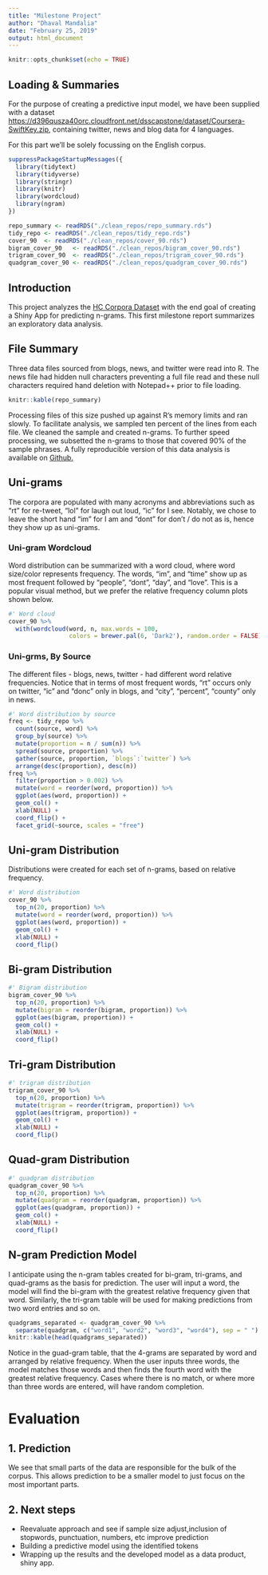```yaml
---
title: "Milestone Project"
author: "Dhaval Mandalia"
date: "February 25, 2019"
output: html_document
---
```


```r
knitr::opts_chunk$set(echo = TRUE)
```

## Loading & Summaries

For the purpose of creating a predictive input model, we have been supplied with a dataset [https://d396qusza40orc.cloudfront.net/dsscapstone/dataset/Coursera-SwiftKey.zip](https://d396qusza40orc.cloudfront.net/dsscapstone/dataset/Coursera-SwiftKey.zip), containing twitter, news and blog data for 4 languages.

For this part we'll be solely focussing on the English corpus.

```r
suppressPackageStartupMessages({
  library(tidytext)
  library(tidyverse)
  library(stringr)
  library(knitr)
  library(wordcloud)
  library(ngram)
})
```

```r
repo_summary <- readRDS("./clean_repos/repo_summary.rds")
tidy_repo <- readRDS("./clean_repos/tidy_repo.rds")
cover_90  <- readRDS("./clean_repos/cover_90.rds")
bigram_cover_90   <- readRDS("./clean_repos/bigram_cover_90.rds")
trigram_cover_90  <- readRDS("./clean_repos/trigram_cover_90.rds")
quadgram_cover_90 <- readRDS("./clean_repos/quadgram_cover_90.rds")
```

## Introduction   
This project analyzes the [HC Corpora Dataset](https://d396qusza40orc.cloudfront.net/dsscapstone/dataset/Coursera-SwiftKey.zip) with the end goal of creating a Shiny App for predicting n-grams.  This first milestone report summarizes an exploratory data analysis.

## File Summary   
Three data files sourced from blogs, news, and twitter were read into R.  The news file had hidden null characters preventing a full file read and these null characters required hand deletion with Notepad++ prior to file loading. 
```r
knitr::kable(repo_summary)  
```
  
Processing files of this size pushed up against R's memory limits and ran slowly. To facilitate analysis, we sampled ten percent of the lines from each file. We cleaned the sample and created n-grams. To further speed processing, we subsetted the n-grams to those that covered 90% of the sample phrases.  A fully reproducible version of this data analysis is available on [Github.](https://github.com/mark-blackmore/JHU-Data-Science-Capstone/blob/master/02_Task_Script.md)

## Uni-grams  
The corpora are populated with many acronyms and abbreviations such as "rt" for re-tweet, "lol" for laugh out loud, "ic" for I see. Notably, we chose to leave the short hand "im" for I am and "dont" for don't / do not as is, hence they show up as uni-grams.  

### Uni-gram Wordcloud  
Word distribution can be summarized with a word cloud, where word size/color represents frequency. The words, "im", and "time" show up as most frequent followed by "people", "dont", "day", and "love". This is a popular visual method, but we prefer the relative frequency column plots shown below.  
```r
#' Word cloud
cover_90 %>%
  with(wordcloud(word, n, max.words = 100,
                 colors = brewer.pal(6, 'Dark2'), random.order = FALSE))
```

### Uni-grms, By Source  
The different files - blogs, news, twitter - had different word relative frequencies. Notice that in terms of most frequent words, "rt" occurs only on twitter, "ic" and "donc" only in blogs, and "city", "percent", "county" only in news. 
```r
#' Word distribution by source
freq <- tidy_repo %>%
  count(source, word) %>%
  group_by(source) %>%
  mutate(proportion = n / sum(n)) %>%
  spread(source, proportion) %>%
  gather(source, proportion, `blogs`:`twitter`) %>%
  arrange(desc(proportion), desc(n))
freq %>%
  filter(proportion > 0.002) %>% 
  mutate(word = reorder(word, proportion)) %>% 
  ggplot(aes(word, proportion)) +
  geom_col() + 
  xlab(NULL) + 
  coord_flip() +
  facet_grid(~source, scales = "free")
```

## Uni-gram Distribution
Distributions were created for each set of n-grams, based on relative frequency.

```r
#' Word distribution
cover_90 %>%
  top_n(20, proportion) %>%
  mutate(word = reorder(word, proportion)) %>%
  ggplot(aes(word, proportion)) +
  geom_col() +
  xlab(NULL) +
  coord_flip()
```


## Bi-gram Distribution
```r
#' Bigram distribution
bigram_cover_90 %>%
  top_n(20, proportion) %>%
  mutate(bigram = reorder(bigram, proportion)) %>%
  ggplot(aes(bigram, proportion)) +
  geom_col() +
  xlab(NULL) +
  coord_flip()
```

## Tri-gram Distribution
```r
#' trigram distribution
trigram_cover_90 %>%
  top_n(20, proportion) %>%
  mutate(trigram = reorder(trigram, proportion)) %>%
  ggplot(aes(trigram, proportion)) +
  geom_col() +
  xlab(NULL) +
  coord_flip()
```

## Quad-gram Distribution
```r
#' quadgram distribution
quadgram_cover_90 %>%
  top_n(20, proportion) %>%
  mutate(quadgram = reorder(quadgram, proportion)) %>%
  ggplot(aes(quadgram, proportion)) +
  geom_col() +
  xlab(NULL) +
  coord_flip()
```

## N-gram Prediction Model

I anticipate using the n-gram tables created for bi-gram, tri-grams, and quad-grams as the basis for prediction.  The user will input a word, the model will find the bi-gram with the greatest relative frequency given that word.  Similarly, the tri-gram table will be used for making predictions from two word entries and so on.  

```r
quadgrams_separated <- quadgram_cover_90 %>%
  separate(quadgram, c("word1", "word2", "word3", "word4"), sep = " ") 
knitr::kable(head(quadgrams_separated))
```

Notice in the guad-gram table, that the 4-grams are separated by word and arranged by relative frequency. When the user inputs three words, the model matches those words and then finds the fourth word with the greatest relative frequency.  Cases where there is no match, or where more than three words are entered, will have random completion.


# Evaluation

## 1. Prediction

We see that small parts of the data are responsible for the bulk of the corpus. This allows prediction to be a smaller model to just focus on the most important parts.


## 2. Next steps

* Reevaluate approach and see if sample size adjust,inclusion of stopwords, punctuation, numbers, etc improve prediction
* Building a predictive model using the identified tokens
* Wrapping up the results and the developed model as a data product, shiny app.